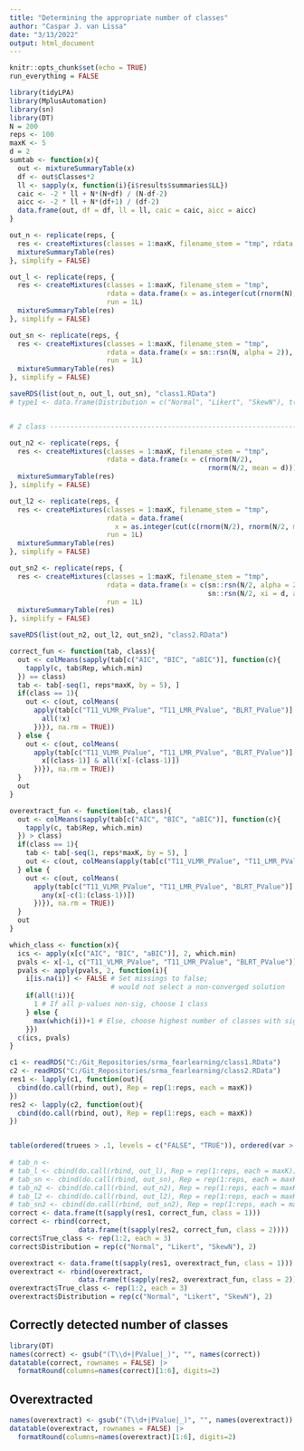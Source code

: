 ```yaml
---
title: "Determining the appropriate number of classes"
author: "Caspar J. van Lissa"
date: "3/13/2022"
output: html_document
---
```


```r
knitr::opts_chunk$set(echo = TRUE)
run_everything = FALSE
```

```r
library(tidyLPA)
library(MplusAutomation)
library(sn)
library(DT)
N = 200
reps <- 100
maxK <- 5
d = 2
sumtab <- function(x){
  out <- mixtureSummaryTable(x)
  df <- out$Classes*2
  ll <- sapply(x, function(i){i$results$summaries$LL})
  caic <- -2 * ll + N*(N+df) / (N-df-2)
  aicc <- -2 * ll + N*(df+1) / (df-2)
  data.frame(out, df = df, ll = ll, caic = caic, aicc = aicc)
}

```

```r


out_n <- replicate(reps, {
  res <- createMixtures(classes = 1:maxK, filename_stem = "tmp", rdata = data.frame(x = rnorm(N)), run = 1L)
  mixtureSummaryTable(res)
}, simplify = FALSE)

out_l <- replicate(reps, {
  res <- createMixtures(classes = 1:maxK, filename_stem = "tmp",
                        rdata = data.frame(x = as.integer(cut(rnorm(N), 5))),
                        run = 1L)
  mixtureSummaryTable(res)
}, simplify = FALSE)

out_sn <- replicate(reps, {
  res <- createMixtures(classes = 1:maxK, filename_stem = "tmp",
                        rdata = data.frame(x = sn::rsn(N, alpha = 2)),
                        run = 1L)
  mixtureSummaryTable(res)
}, simplify = FALSE)

saveRDS(list(out_n, out_l, out_sn), "class1.RData")
# type1 <- data.frame(Distribution = c("Normal", "Likert", "SkewN"), t(sapply(list(tab_n, tab_l, tab_sn), eval_fun)))


# 2 class -----------------------------------------------------------------

out_n2 <- replicate(reps, {
  res <- createMixtures(classes = 1:maxK, filename_stem = "tmp",
                        rdata = data.frame(x = c(rnorm(N/2),
                                                 rnorm(N/2, mean = d))), run = 1L)
  mixtureSummaryTable(res)
}, simplify = FALSE)

out_l2 <- replicate(reps, {
  res <- createMixtures(classes = 1:maxK, filename_stem = "tmp",
                        rdata = data.frame(
                          x = as.integer(cut(c(rnorm(N/2), rnorm(N/2, mean = d)), 5))),
                        run = 1L)
  mixtureSummaryTable(res)
}, simplify = FALSE)

out_sn2 <- replicate(reps, {
  res <- createMixtures(classes = 1:maxK, filename_stem = "tmp",
                        rdata = data.frame(x = c(sn::rsn(N/2, alpha = 2),
                                                 sn::rsn(N/2, xi = d, alpha = 2))),
                        run = 1L)
  mixtureSummaryTable(res)
}, simplify = FALSE)

saveRDS(list(out_n2, out_l2, out_sn2), "class2.RData")

```


```r
correct_fun <- function(tab, class){
  out <- colMeans(sapply(tab[c("AIC", "BIC", "aBIC")], function(c){
    tapply(c, tab$Rep, which.min)
  }) == class)
  tab <- tab[-seq(1, reps*maxK, by = 5), ]
  if(class == 1){
    out <- c(out, colMeans(
      apply(tab[c("T11_VLMR_PValue", "T11_LMR_PValue", "BLRT_PValue")] < .05, 2, function(c){tapply(c, tab$Rep, function(x){
        all(!x)
      })}), na.rm = TRUE))
  } else {
    out <- c(out, colMeans(
      apply(tab[c("T11_VLMR_PValue", "T11_LMR_PValue", "BLRT_PValue")] < .05, 2, function(c){tapply(c, tab$Rep, function(x){
        x[(class-1)] & all(!x[-(class-1)])
      })}), na.rm = TRUE))
  }
  out
}

overextract_fun <- function(tab, class){
  out <- colMeans(sapply(tab[c("AIC", "BIC", "aBIC")], function(c){
    tapply(c, tab$Rep, which.min)
  }) > class)
  if(class == 1){
    tab <- tab[-seq(1, reps*maxK, by = 5), ]
    out <- c(out, colMeans(apply(tab[c("T11_VLMR_PValue", "T11_LMR_PValue", "BLRT_PValue")] < .05, 2, function(c){tapply(c, tab$Rep, any)}), na.rm = TRUE))
  } else {
    out <- c(out, colMeans(
      apply(tab[c("T11_VLMR_PValue", "T11_LMR_PValue", "BLRT_PValue")] < .05, 2, function(c){tapply(c, tab$Rep, function(x){
        any(x[-c(1:(class-1))])
      })}), na.rm = TRUE))
  }
  out
}

which_class <- function(x){
  ics <- apply(x[c("AIC", "BIC", "aBIC")], 2, which.min)
  pvals <- x[-1, c("T11_VLMR_PValue", "T11_LMR_PValue", "BLRT_PValue")] < .05
  pvals <- apply(pvals, 2, function(i){
    i[is.na(i)] <- FALSE # Set missings to false;
                         # would not select a non-converged solution
    if(all(!i)){
      1 # If all p-values non-sig, choose 1 class
    } else {
      max(which(i))+1 # Else, choose highest number of classes with sig p-value
    }})
  c(ics, pvals)
}
```

```r
c1 <- readRDS("C:/Git_Repositories/srma_fearlearning/class1.RData")
c2 <- readRDS("C:/Git_Repositories/srma_fearlearning/class2.RData")
res1 <- lapply(c1, function(out){
  cbind(do.call(rbind, out), Rep = rep(1:reps, each = maxK))
})
res2 <- lapply(c2, function(out){
  cbind(do.call(rbind, out), Rep = rep(1:reps, each = maxK))
})


table(ordered(truees > .1, levels = c("FALSE", "TRUE")), ordered(var > 3, levels = c("FALSE", "TRUE")))
 
# tab_n <- 
# tab_l <- cbind(do.call(rbind, out_l), Rep = rep(1:reps, each = maxK))
# tab_sn <- cbind(do.call(rbind, out_sn), Rep = rep(1:reps, each = maxK))
# tab_n2 <- cbind(do.call(rbind, out_n2), Rep = rep(1:reps, each = maxK))
# tab_l2 <- cbind(do.call(rbind, out_l2), Rep = rep(1:reps, each = maxK))
# tab_sn2 <- cbind(do.call(rbind, out_sn2), Rep = rep(1:reps, each = maxK))
correct <- data.frame(t(sapply(res1, correct_fun, class = 1)))
correct <- rbind(correct,
                 data.frame(t(sapply(res2, correct_fun, class = 2))))
correct$True_class <- rep(1:2, each = 3)
correct$Distribution = rep(c("Normal", "Likert", "SkewN"), 2)

overextract <- data.frame(t(sapply(res1, overextract_fun, class = 1)))
overextract <- rbind(overextract,
                 data.frame(t(sapply(res2, overextract_fun, class = 2))))
overextract$True_class <- rep(1:2, each = 3)
overextract$Distribution = rep(c("Normal", "Likert", "SkewN"), 2)

```

## Correctly detected number of classes

```r
library(DT)
names(correct) <- gsub("(T\\d+|PValue|_)", "", names(correct))
datatable(correct, rownames = FALSE) |>
  formatRound(columns=names(correct)[1:6], digits=2)
```

## Overextracted

```r
names(overextract) <- gsub("(T\\d+|PValue|_)", "", names(overextract))
datatable(overextract, rownames = FALSE) |>
  formatRound(columns=names(overextract)[1:6], digits=2)
```


